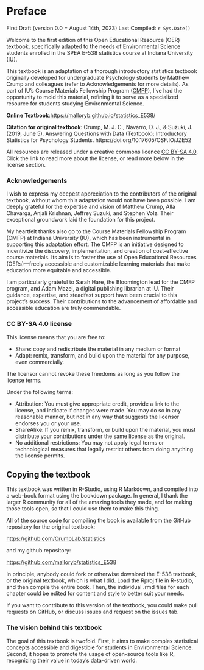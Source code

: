 # Preface {.unnumbered}

First Draft (version 0.0 = August 14th, 2023) Last Compiled: `r Sys.Date()`

Welcome to the first edition of this Open Educational Resource (OER) textbook, specifically adapted to the needs of Environmental Science students enrolled in the SPEA E-538 statistics course at Indiana University (IU).

This textbook is an adaptation of a thorough introductory statistics textbook originally developed for undergraduate Psychology students by Matthew Crump and colleagues (refer to Acknowledgements for more details). As part of IU's Course Materials Fellowship Program ([CMFP](https://libraries.indiana.edu/course-material-fellowship-program-1)), I've had the opportunity to mold this material, refining it to serve as a specialized resource for students studying Environmental Science.

**Online Textbook**:<https://malloryb.github.io/statistics_E538/>

**Citation for original textbook**: Crump, M. J. C., Navarro, D. J., & Suzuki, J. (2019, June 5). Answering Questions with Data (Textbook): Introductory Statistics for Psychology Students. https://doi.org/10.17605/OSF.IO/JZE52

All resources are released under a creative commons licence [CC BY-SA 4.0](https://creativecommons.org/licenses/by-sa/4.0/). Click the link to read more about the license, or read more below in the license section.

### Acknowledgements

I wish to express my deepest appreciation to the contributors of the original textbook, without whom this adaptation would not have been possible. I am deeply grateful for the expertise and vision of Matthew Crump, Alla Chavarga, Anjali Krishnan, Jeffrey Suzuki, and Stephen Volz. Their exceptional groundwork laid the foundation for this project.

My heartfelt thanks also go to the Course Materials Fellowship Program (CMFP) at Indiana University (IU), which has been instrumental in supporting this adaptation effort. The CMFP is an initiative designed to incentivize the discovery, implementation, and creation of cost-effective course materials. Its aim is to foster the use of Open Educational Resources (OERs)---freely accessible and customizable learning materials that make education more equitable and accessible.

I am particularly grateful to Sarah Hare, the Bloomington lead for the CMFP program, and Adam Mazel, a digital publishing librarian at IU. Their guidance, expertise, and steadfast support have been crucial to this project's success. Their contributions to the advancement of affordable and accessible education are truly commendable.

### CC BY-SA 4.0 license

This license means that you are free to:

-   Share: copy and redistribute the material in any medium or format
-   Adapt: remix, transform, and build upon the material for any purpose, even commercially.

The licensor cannot revoke these freedoms as long as you follow the license terms.

Under the following terms:

-   Attribution: You must give appropriate credit, provide a link to the license, and indicate if changes were made. You may do so in any reasonable manner, but not in any way that suggests the licensor endorses you or your use.
-   ShareAlike: If you remix, transform, or build upon the material, you must distribute your contributions under the same license as the original.
-   No additional restrictions: You may not apply legal terms or technological measures that legally restrict others from doing anything the license permits.

## Copying the textbook

This textbook was written in R-Studio, using R Markdown, and compiled into a web-book format using the bookdown package. In general, I thank the larger R community for all of the amazing tools they made, and for making those tools open, so that I could use them to make this thing.

All of the source code for compiling the book is available from the GitHub repository for the original textbook:

<https://github.com/CrumpLab/statistics>

and my github repository:

<https://github.com/malloryb/statistics_E538>

In principle, anybody could fork or otherwise download the E-538 textbook, or the original textbook, which is what I did. Load the Rproj file in R-studio, and then compile the entire book. Then, the individual .rmd files for each chapter could be edited for content and style to better suit your needs.

If you want to contribute to this version of the textbook, you could make pull requests on GitHub, or discuss issues and request on the issues tab.

### The vision behind this textbook

The goal of this textbook is twofold. First, it aims to make complex statistical concepts accessible and digestible for students in Environmental Science. Second, it hopes to promote the usage of open-source tools like R, recognizing their value in today's data-driven world.
